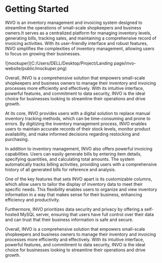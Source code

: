 # Getting Started



 
 INVO is an inventory management and invoicing system designed to streamline the operations of small-scale shopkeepers and business owners.It serves as a centralized platform for managing inventory levels, generating bills, tracking sales, and maintaining a comprehensive record of invoicing activities. With its user-friendly interface and robust features, INVO simplifies the complexities of inventory management, allowing users to focus on growing their businesses.

![mockuper](C:/Users/DELL/Desktop/Project/Landing page/invo-website/public/mockuper.png)


 Overall, INVO is a comprehensive solution that empowers small-scale shopkeepers and business owners to manage their inventory and invoicing processes more efficiently and effectively. With its intuitive interface, powerful features, and commitment to data security, INVO is the ideal choice for businesses looking to streamline their operations and drive growth.

 At its core, INVO provides users with a digital solution to replace manual inventory tracking methods, which can be time-consuming and prone to errors. By digitizing the inventory management process, INVO enables users to maintain accurate records of their stock levels, monitor product availability, and make informed decisions regarding restocking and purchasing.

 In addition to inventory management, INVO also offers powerful invoicing capabilities. Users can easily generate bills by entering item details, specifying quantities, and calculating total amounts. The system automatically tracks billing activities, providing users with a comprehensive history of all generated bills for reference and analysis.

 One of the key features that sets INVO apart is its customizable columns, which allow users to tailor the display of inventory data to meet their specific needs. This flexibility enables users to organize and view inventory information in a way that makes sense for their business, enhancing efficiency and productivity.

 Furthermore, INVO prioritizes data security and privacy by offering a self-hosted MySQL server, ensuring that users have full control over their data and can trust that their business information is safe and secure.

 Overall, INVO is a comprehensive solution that empowers small-scale shopkeepers and business owners to manage their inventory and invoicing processes more efficiently and effectively. With its intuitive interface, powerful features, and commitment to data security, INVO is the ideal choice for businesses looking to streamline their operations and drive growth.